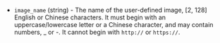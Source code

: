<!-- Code generated from the comments of the AlicloudImageConfig struct in builder/alicloud/ecs/image_config.go; DO NOT EDIT MANUALLY -->

-   `image_name` (string) - The name of the user-defined image, [2, 128]
    English or Chinese characters. It must begin with an uppercase/lowercase
    letter or a Chinese character, and may contain numbers, _ or -. It
    cannot begin with `http://` or `https://`.
    
